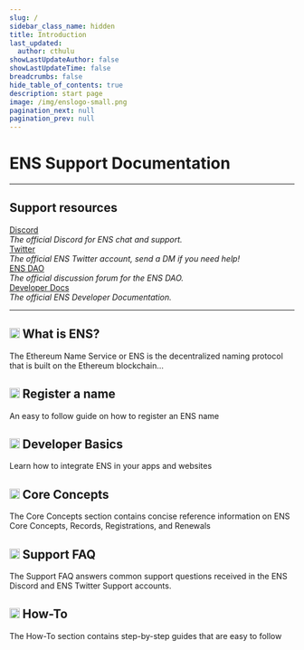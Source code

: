 ```yaml
---
slug: /
sidebar_class_name: hidden
title: Introduction
last_updated:
  author: cthulu
showLastUpdateAuthor: false
showLastUpdateTime: false
breadcrumbs: false
hide_table_of_contents: true
description: start page
image: /img/enslogo-small.png
pagination_next: null
pagination_prev: null
---
```


# ENS Support Documentation

<!-- <style type="text/css">{`article {max-width: unset;} .container{max-width:unset;}`}</style> -->

<div style={{ maxWidth: '83.33333%'}}>
  <hr/>
  <h2>Support resources</h2>
  <div class="container introTitles">
    <div class="row">
      <div class="col">
        <a href="https://chat.ens.domains">Discord</a><br/>
        <i>The official Discord for ENS chat and support.</i>
      </div>
      <div class="col">
        <a href="https://twitter.com/ensdomains">Twitter</a><br/>
        <i>The official ENS Twitter account, send a DM if you need help!</i>
      </div>
    </div>
    <div class="row">
      <div class="col">
        <a href="https://discuss.ens.domains">ENS DAO</a><br/>
        <i>The official discussion forum for the ENS DAO.</i>
      </div>
      <div class="col">
        <a href="https://docs.ens.domains">Developer Docs</a><br/>
        <i>The official ENS Developer Documentation.</i>
      </div>
    </div>
  </div>
  <hr/>
</div>
<div class="docs-card-container">
  <div class="row row-cols-1 row-cols-md-2a g-4">
    <div class="col">
      <div class="card card-body h-100 w-500 d-flex flex-column">
        <a href="/core/what-is-ens" class="card-link"><span></span></a>
        <h2><img src="/img/svg/056-file-3.svg" width="18px"/> What is ENS?</h2>
        <p class="card-text">The Ethereum Name Service or ENS is the decentralized naming protocol that is built on the Ethereum blockchain...</p>
      </div>
    </div>
    <div class="col">
      <div class="card card-body h-100 w-500 d-flex flex-column" >
        <a href="/howto/registration" class="card-link"><span></span></a>
        <h2><img src="/img/svg/056-file-3.svg" width="18px"/> Register a name</h2>
        <p class="card-text">An easy to follow guide on how to register an ENS name</p>
      </div>
    </div>
    <div class="col">
      <div class="card card-body h-100 w-500 d-flex flex-column">
        <a href="/dev-basics" class="card-link"><span></span></a>
        <h2><img src="/img/svg/056-file-3.svg" width="18px"/> Developer Basics</h2>
        <p class="card-text">Learn how to integrate ENS in your apps and websites</p>
      </div>
    </div>
  </div>
  <div class="row row-cols-1 row-cols-md-2a g-4">
    <div class="col">
      <div class="card card-body h-100 w-500 d-flex flex-column">
        <a href="/core" class="card-link"><span></span></a>
        <h2><img src="/img/svg/056-file-3.svg" width="18px"/> Core Concepts</h2>
        <p class="card-text">The Core Concepts section contains concise reference information on ENS Core Concepts, Records, Registrations, and Renewals</p>
      </div>
    </div>
    <div class="col">
      <div class="card card-body h-100 w-500 d-flex flex-column" >
        <a href="/faq" class="card-link"><span></span></a><h2><img src="/img/svg/056-file-3.svg" width="18px"/> Support FAQ</h2>
        <p class="card-text">The Support FAQ answers common support questions received in the ENS Discord and ENS Twitter Support accounts.</p>
      </div>
    </div>
    <div class="col">
      <div class="card card-body h-100 w-500 d-flex flex-column">
        <a href="/howto" class="card-link"><span></span></a>
        <h2><img src="/img/svg/056-file-3.svg" width="18px"/> How-To</h2>
        <p class="card-text">The How-To section contains step-by-step guides that are easy to follow</p>
      </div>
    </div>
  </div>
</div>